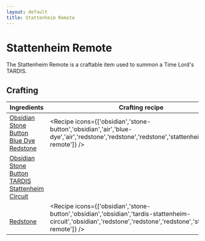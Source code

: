```yaml
---
layout: default
title: Stattenheim Remote
---
```



Stattenheim Remote
===================

The Stattenheim Remote is a craftable item used to summon a Time Lord's TARDIS.

## Crafting

| Ingredients | Crafting recipe | Difficulty |
| ----------- | --------------- | ------------- |
| [Obsidian](https://minecraft.wiki/w/Obsidian)<br/>[Stone Button](https://minecraft.wiki/w/Stone_Button)<br/>[Blue Dye](https://minecraft.wiki/w/Blue_Dye)<br/>[Redstone](https://minecraft.wiki/w/Redstone) | <Recipe icons={['obsidian','stone-button','obsidian','air','blue-dye','air','redstone','redstone','redstone','stattenheim-remote']} /> | easy |
| [Obsidian](https://minecraft.wiki/w/Obsidian)<br/>[Stone Button](https://minecraft.wiki/w/Stone_Button)<br/>[TARDIS Stattenheim Circuit](/items/tardis-stattenheim-circuit)
<br/>[Redstone](https://minecraft.wiki/w/Redstone) | <Recipe icons={['obsidian','stone-button','obsidian','obsidian','tardis-stattenheim-circuit','obsidian','redstone','redstone','redstone','stattenheim-remote']} /> | hard |

